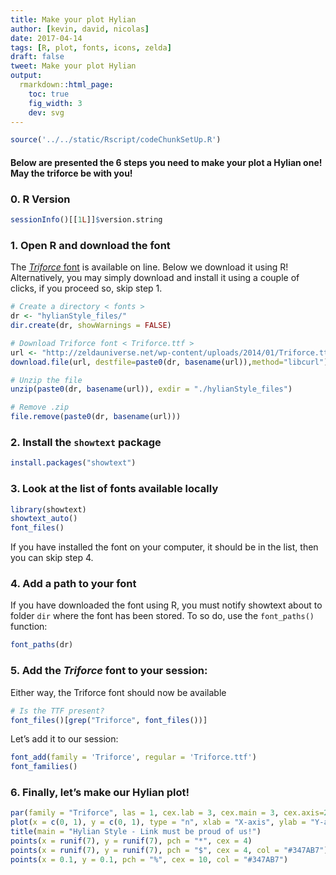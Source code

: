 ```yaml
---
title: Make your plot Hylian
author: [kevin, david, nicolas]
date: 2017-04-14
tags: [R, plot, fonts, icons, zelda]
draft: false
tweet: Make your plot Hylian
output:
  rmarkdown::html_page:
    toc: true
    fig_width: 3
    dev: svg
---
```


```r
source('../../static/Rscript/codeChunkSetUp.R')
```

#### Below are presented the 6 steps you need to make your plot a Hylian one! **May the triforce be with you**!

### 0. R Version

```r
sessionInfo()[[1L]]$version.string
```


### 1. Open R and download the font

The [*Triforce* font](https://zeldauniverse.net/media/fonts/) is available on line.
Below we download it using R! Alternatively, you may simply download and install
it using a couple of clicks, if you proceed so, skip step 1.


```r
# Create a directory < fonts >
dr <- "hylianStyle_files/"
dir.create(dr, showWarnings = FALSE)

# Download Triforce font < Triforce.ttf >
url <- "http://zeldauniverse.net/wp-content/uploads/2014/01/Triforce.ttf_.zip"
download.file(url, destfile=paste0(dr, basename(url)),method="libcurl")

# Unzip the file
unzip(paste0(dr, basename(url)), exdir = "./hylianStyle_files")

# Remove .zip
file.remove(paste0(dr, basename(url)))
```

### 2. Install the `showtext` package

```r
install.packages("showtext")
```

###  3. Look at the list of fonts available locally

```r
library(showtext)
showtext_auto()
font_files()
```

If you have installed the font on your computer, it should be in the list,
then you can skip step 4.


### 4. Add a path to your font

If you have downloaded the font using R, you must notify showtext about to
folder `dir` where the font has been stored. To so do, use the `font_paths()`
function:

```r
font_paths(dr)
```

### 5. Add the *Triforce* font to your session:


Either way, the Triforce font should now be available

```r
# Is the TTF present?
font_files()[grep("Triforce", font_files())]
```

Let's add it to our session:

```r
font_add(family = 'Triforce', regular = 'Triforce.ttf')
font_families()
```

### 6. Finally, let's make our Hylian plot!

```r
par(family = "Triforce", las = 1, cex.lab = 3, cex.main = 3, cex.axis=2, mar = c(4, 5, 5, 0))
plot(x = c(0, 1), y = c(0, 1), type = "n", xlab = "X-axis", ylab = "Y-axis")
title(main = "Hylian Style - Link must be proud of us!")
points(x = runif(7), y = runif(7), pch = "*", cex = 4)
points(x = runif(7), y = runif(7), pch = "$", cex = 4, col = "#347AB7")
points(x = 0.1, y = 0.1, pch = "%", cex = 10, col = "#347AB7")
```
